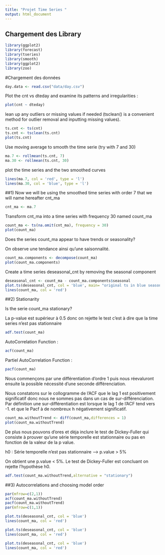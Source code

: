 ```yaml
---
title: "Projet Time Series "
output: html_document
---
```

## Chargement des Library
```r
library(ggplot2)
library(forecast)
library(tseries)
library(smooth)
library(ggplot2)
library(zoo)
```

#Chargement des données

```r
day.data <- read.csv("data/day.csv")
```


Plot the cnt vs dteday and examine its patterns and irregularities :

```r
plot(cnt ~ dteday)
```

lean up any outliers or missing values if needed (tsclean() is a convenient method for outlier removal and inputting missing values).

```r
ts.cnt <- ts(cnt)
ts.cnt <- tsclean(ts.cnt)
plot(ts.cnt)
```

Use moving average to smooth the time serie (try with 7 and 30)

```r
ma.7 <- rollmean(ts.cnt, 7)
ma.30 <- rollmean(ts.cnt, 30)
```

plot the time series and the two smoothed curves

```r
lines(ma.7, col = 'red', type = 'l')
lines(ma.30, col = 'blue', type = 'l')
```


##1) Now we will be using the smoothed time series with order 7 that we will name hereafter cnt_ma


```r
cnt_ma <- ma.7
```

Transform cnt_ma into a time series with frequency 30 named count_ma

```r
count_ma <- ts(na.omit(cnt_ma), frequency = 30)
plot(count_ma)
```

Does the series count_ma appear to have trends or seasonality? 

On observe une tendance ainsi qu'une saisonnalité.

```r
count_ma.components <- decompose(count_ma)
plot(count_ma.components)
```

Create a time series deseasonal_cnt by removing the seasonal component

```r
deseasonal_cnt <- count_ma - count_ma.components$seasonal
plot.ts(deseasonal_cnt, col = 'blue', main= "original ts in blue seasonal adjusted in red")
lines(count_ma, col = 'red')
```

##2) Stationarity

Is the serie count_ma stationary?

La p-value est supérieur à 0.5 donc on rejette le test c'est à dire que la time series n'est pas stationnaire

```r
adf.test(count_ma)
```

AutoCorrelation Function : 

```r
acf(count_ma)
```

Partiel AutoCorrelation Function : 

```r
pacf(count_ma)
```

Nous commençons par une différentiation d'ordre 1 puis nous réevaluront ensuite la possible nécessité d'une seconde différenciation. 

Nous constatons sur le collogramme de l'ACF que le lag 1 est positivement significatif donc nous ne sommes pas dans un cas de sur-différenciation. Par définition une sur-différentiation est lorsque le lag 1 de l'ACF tend vers -1. et que le Pacf à de nombreux h négativement significatif.

```r
count_ma.withoutTrend <- diff(count_ma,differences = 1)
plot(count_ma.withoutTrend)
```

De plus nous pouvons d'ores et dèja inclure le test de Dickey-Fuller qui consiste à prouver qu'une série temporelle est stationnaire ou pas en fonction de la valeur de la p value. 

h0 : Série temporelle n'est pas stationnaire --> p.value > 5%

On obtient une p.value < 5%. Le test de Dickey-Fuller est concluant on rejette l'hypothèse h0.

```r
adf.test(count_ma.withoutTrend,alternative = "stationary")
```


##3) Autocorrelations and choosing model order


```r
par(mfrow=c(2,1))
acf(count_ma.withoutTrend) 
pacf(count_ma.withoutTrend)
par(mfrow=c(1,1))
```

```r
plot.ts(deseasonal_cnt, col = 'blue')
lines(count_ma, col = 'red')
```

```r
plot.ts(deseasonal_cnt, col = 'blue')
lines(count_ma, col = 'red')
```

```r
plot.ts(deseasonal_cnt, col = 'blue')
lines(count_ma, col = 'red')
```
